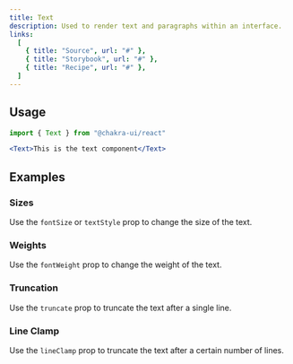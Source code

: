 ```yaml
---
title: Text
description: Used to render text and paragraphs within an interface.
links:
  [
    { title: "Source", url: "#" },
    { title: "Storybook", url: "#" },
    { title: "Recipe", url: "#" },
  ]
---
```


<ExampleTabs name="text-basic" />

## Usage

```jsx
import { Text } from "@chakra-ui/react"
```

```jsx
<Text>This is the text component</Text>
```

## Examples

### Sizes

Use the `fontSize` or `textStyle` prop to change the size of the text.

<ExampleTabs name="text-with-sizes" />

### Weights

Use the `fontWeight` prop to change the weight of the text.

<ExampleTabs name="text-with-weights" />

### Truncation

Use the `truncate` prop to truncate the text after a single line.

<ExampleTabs name="text-with-truncate" />

### Line Clamp

Use the `lineClamp` prop to truncate the text after a certain number of lines.

<ExampleTabs name="text-with-line-clamp" />
